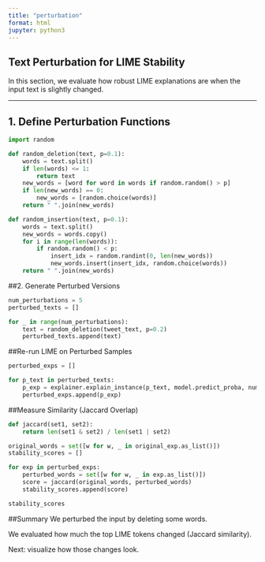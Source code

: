```yaml
---
title: "perturbation"
format: html
jupyter: python3
---
```


## Text Perturbation for LIME Stability

In this section, we evaluate how robust LIME explanations are when the input text is slightly changed.

---

## 1. Define Perturbation Functions

```python
import random

def random_deletion(text, p=0.1):
    words = text.split()
    if len(words) <= 1:
        return text
    new_words = [word for word in words if random.random() > p]
    if len(new_words) == 0:
        new_words = [random.choice(words)]
    return " ".join(new_words)

def random_insertion(text, p=0.1):
    words = text.split()
    new_words = words.copy()
    for i in range(len(words)):
        if random.random() < p:
            insert_idx = random.randint(0, len(new_words))
            new_words.insert(insert_idx, random.choice(words))
    return " ".join(new_words)
```

##2. Generate Perturbed Versions
```python
num_perturbations = 5
perturbed_texts = []

for _ in range(num_perturbations):
    text = random_deletion(tweet_text, p=0.2)
    perturbed_texts.append(text)
```

##Re-run LIME on Perturbed Samples
```python
perturbed_exps = []

for p_text in perturbed_texts:
    p_exp = explainer.explain_instance(p_text, model.predict_proba, num_features=10, top_labels=1)
    perturbed_exps.append(p_exp)

```

##Measure Similarity (Jaccard Overlap)
```python
def jaccard(set1, set2):
    return len(set1 & set2) / len(set1 | set2)

original_words = set([w for w, _ in original_exp.as_list()])
stability_scores = []

for exp in perturbed_exps:
    perturbed_words = set([w for w, _ in exp.as_list()])
    score = jaccard(original_words, perturbed_words)
    stability_scores.append(score)

stability_scores
```

##Summary
We perturbed the input by deleting some words.

We evaluated how much the top LIME tokens changed (Jaccard similarity).

Next: visualize how those changes look.

